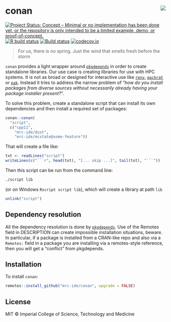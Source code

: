 # conan <img src="man/figures/logo.gif" align="right" />

<!-- badges: start -->
[![Project Status: Concept – Minimal or no implementation has been done yet, or the repository is only intended to be a limited example, demo, or proof-of-concept.](https://www.repostatus.org/badges/latest/concept.svg)](https://www.repostatus.org/#concept)
[![R build status](https://github.com/mrc-ide/conan/workflows/R-CMD-check/badge.svg)](https://github.com/mrc-ide/conan/actions)
[![Build status]()](https://buildkite.com/mrc-ide/mrcide/conan?branch=main)
[![codecov.io](https://codecov.io/github/mrc-ide/conan/coverage.svg?branch=main)](https://codecov.io/github/mrc-ide/conan?branch=main)
<!-- badges: end -->

> For us, there is no spring. Just the wind that smells fresh before the storm

`conan` provides a light wrapper around [`pkgdepends`](https://r-lib.github.io/pkgdepends/) in order to create standalone libraries. Our use case is creating libraries for use with HPC systems. It is not as broad or designed for interactive use like [`renv`](https://rstudio.github.io/renv/articles/renv.html), [`packrat`](https://rstudio.github.io/packrat/) or [`pak`](https://rstudio.github.io/packrat/). Instead it tries to address the narrow problem of "*how do you install packages from diverse sources without necessarily already having your package installer present?*".

To solve this problem, create a standalone script that can install its own dependencies and then install a required set of packages:

```r
conan::conan(
  "script",
  c("cpp11",
    "mrc-ide/dust",
    "mrc-ide/mcstate@some-feature"))
```

That will create a file like:

```r
txt <- readLines("script")
writeLines(c("```r", head(txt), "[... skip ...]", tail(txt), "```"))
```

Then this script can be run from the command line:

```bash
./script lib
```

(or on Windows `Rscript script lib`), which will create a library at path `lib`

```r
unlink("script")
```

## Dependency resolution

All the dependency resolution is done by [`pkgdepends`](https://r-lib.github.io/pkgdepends/). Use of the Remotes field in DESCRIPTION can create impossible installation situations, beware. In particular, if a package is installed from a CRAN-like repo and also via a `Remotes:` field in a package you are installing via a remotes-style reference, then you will get a "conflict" from pkgdepends.

## Installation

To install `conan`:

```r
remotes::install_github("mrc-ide/conan", upgrade = FALSE)
```

## License

MIT © Imperial College of Science, Technology and Medicine
